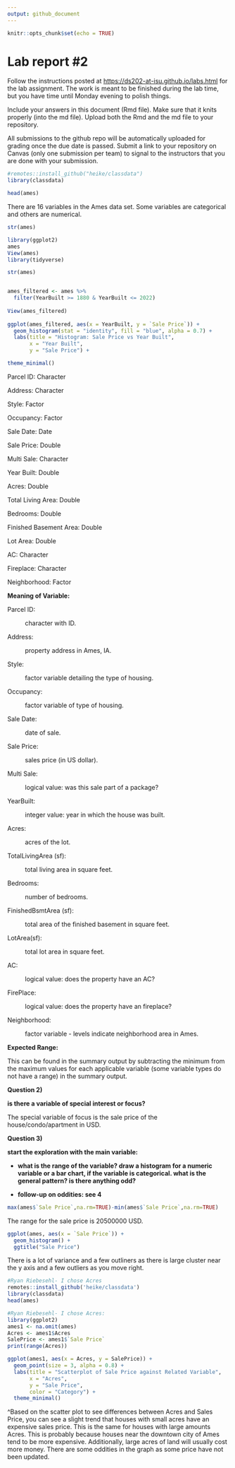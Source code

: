 ```yaml
---
output: github_document
---
```


<!-- README.md is generated from README.Rmd. Please edit the README.Rmd file -->

```r
knitr::opts_chunk$set(echo = TRUE)
```

# Lab report #2

Follow the instructions posted at <https://ds202-at-isu.github.io/labs.html> for the lab assignment. The work is meant to be finished during the lab time, but you have time until Monday evening to polish things.

Include your answers in this document (Rmd file). Make sure that it knits properly (into the md file). Upload both the Rmd and the md file to your repository.

All submissions to the github repo will be automatically uploaded for grading once the due date is passed. Submit a link to your repository on Canvas (only one submission per team) to signal to the instructors that you are done with your submission.



```r
#remotes::install_github("heike/classdata")
library(classdata)

```

```r
head(ames)
```

There are 16 variables in the Ames data set. Some variables are categorical and others are numerical.

```r
str(ames)
```

  
```r
library(ggplot2)
ames
View(ames)
library(tidyverse)

str(ames)


ames_filtered <- ames %>%
  filter(YearBuilt >= 1880 & YearBuilt <= 2022)
  
View(ames_filtered)
  
ggplot(ames_filtered, aes(x = YearBuilt, y = `Sale Price`)) +
  geom_histogram(stat = "identity", fill = "blue", alpha = 0.7) +  
  labs(title = "Histogram: Sale Price vs Year Built",
       x = "Year Built",
       y = "Sale Price") +
```


```r
theme_minimal()
```
  

Parcel ID: Character

Address: Character

Style: Factor

Occupancy: Factor

Sale Date: Date

Sale Price: Double

Multi Sale: Character

Year Built: Double

Acres: Double

Total Living Area: Double

Bedrooms: Double

Finished Basement Area: Double

Lot Area: Double

AC: Character

Fireplace: Character

Neighborhood: Factor

**Meaning of Variable:**

Parcel ID:

:   character with ID.

Address:

:   property address in Ames, IA.

Style:

:   factor variable detailing the type of housing.

Occupancy:

:   factor variable of type of housing.

Sale Date:

:   date of sale.

Sale Price:

:   sales price (in US dollar).

Multi Sale:

:   logical value: was this sale part of a package?

YearBuilt:

:   integer value: year in which the house was built.

Acres:

:   acres of the lot.

TotalLivingArea (sf):

:   total living area in square feet.

Bedrooms:

:   number of bedrooms.

FinishedBsmtArea (sf):

:   total area of the finished basement in square feet.

LotArea(sf):

:   total lot area in square feet.

AC:

:   logical value: does the property have an AC?

FirePlace:

:   logical value: does the property have an fireplace?

Neighborhood:

:   factor variable - levels indicate neighborhood area in Ames.

**Expected Range:**

This can be found in the summary output by subtracting the minimum from the maximum values for each applicable variable (some variable types do not have a range) in the summary output.

**Question 2)**

**is there a variable of special interest or focus?**

The special variable of focus is the sale price of the house/condo/apartment in USD.

**Question 3)**

**start the exploration with the main variable:**

-   **what is the range of the variable? draw a histogram for a numeric variable or a bar chart, if the variable is categorical. what is the general pattern? is there anything odd?**

-   **follow-up on oddities: see 4**

```r
max(ames$`Sale Price`,na.rm=TRUE)-min(ames$`Sale Price`,na.rm=TRUE)
```

The range for the sale price is 20500000 USD.

```r
ggplot(ames, aes(x = `Sale Price`)) + 
  geom_histogram() +
  ggtitle("Sale Price")
```

There is a lot of variance and a few outliners as there is large cluster near the y axis and a few outliers as you move right.

```r
#Ryan Riebesehl- I chose Acres
remotes::install_github('heike/classdata')
library(classdata)
head(ames)
```

```r

#Ryan Riebesehl- I chose Acres:
library(ggplot2)
ames1 <- na.omit(ames)
Acres <- ames1$Acres
SalePrice <- ames1$`Sale Price`
print(range(Acres))

ggplot(ames1, aes(x = Acres, y = SalePrice)) +
  geom_point(size = 3, alpha = 0.8) +
  labs(title = "Scatterplot of Sale Price against Related Variable",
       x = "Acres",
       y = "Sale Price",
       color = "Category") +
  theme_minimal()
```

\^Based on the scatter plot to see differences between Acres and Sales Price, you can see a slight trend that houses with small acres have an expensive sales price. This is the same for houses with large amounts Acres. This is probably because houses near the downtown city of Ames tend to be more expensive. Additionally, large acres of land will usually cost more money. There are some oddities in the graph as some price have not been updated.

